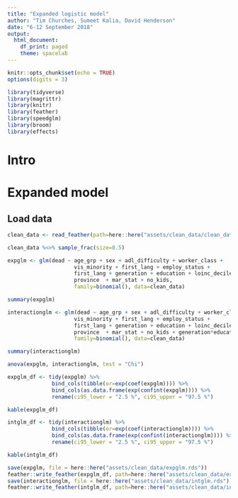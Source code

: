 ```yaml
---
title: "Expanded logistic model"
author: "Tim Churches, Sumeet Kalia, David Henderson"
date: "6-12 September 2018"
output:
  html_document:
    df_print: paged
    theme: spacelab
---
```


```r
knitr::opts_chunk$set(echo = TRUE)
options(digits = 3)

library(tidyverse)
library(magrittr)
library(knitr)
library(feather)
library(speedglm)
library(broom)
library(effects)
```

# Intro

# Expanded model


## Load data

```r
clean_data <- read_feather(path=here::here("assets/clean_data/clean_data.feather"))
```

```r
clean_data %<>% sample_frac(size=0.5)
```

```r
expglm <- glm(dead ~ age_grp + sex + adl_difficulty + worker_class + 
                     vis_minority + first_lang + employ_status + 
                     first_lang + generation + education + loinc_decile + rur_urb +
                     province  + mar_stat + no_kids, 
                     family=binomial(), data=clean_data)

summary(expglm)
```

```r
interactionglm <- glm(dead ~ age_grp + sex + adl_difficulty + worker_class + 
                     vis_minority + first_lang + employ_status + 
                     first_lang + generation + education + loinc_decile + rur_urb +
                     province  + mar_stat + no_kids + generation*education, 
                     family=binomial(), data=clean_data)

summary(interactionglm)
```

```r
anova(expglm, interactionglm, test = "Chi")
```

```r

expglm_df <- tidy(expglm) %>%
              bind_cols(tibble(or=exp(coef(expglm)))) %>%
              bind_cols(as.data.frame(exp(confint(expglm)))) %>%
              rename(ci95_lower = "2.5 %", ci95_upper = "97.5 %")

kable(expglm_df)
```

```r
intglm_df <- tidy(interactionglm) %>%
              bind_cols(tibble(or=exp(coef(interactionglm)))) %>%
              bind_cols(as.data.frame(exp(confint(interactionglm)))) %>%
              rename(ci95_lower = "2.5 %", ci95_upper = "97.5 %")

kable(intglm_df)
```

```r
save(expglm, file = here::here("assets/clean_data/expglm.rds"))
feather::write_feather(expglm_df, path=here::here("assets/clean_data/expglm_df.feather"))
save(interactionglm, file = here::here("assets/clean_data/intglm.rds"))
feather::write_feather(intglm_df, path=here::here("assets/clean_data/intglm_df.feather"))
```
